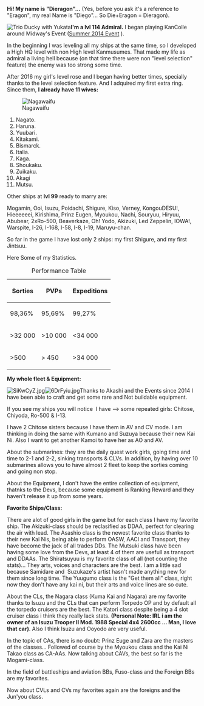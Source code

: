 '''Hi! My name is "Dieragon"...''' (Yes, before you ask it's a reference to "Eragon", my real Name is "Diego"... So Die+Eragon = Dieragon). 

[[File:Yukata_Ducky.jpg|thumb|Trio Ducky with Yukata
]]<span style="font-weight:normal;">'''I'm a lvl 114 Admiral.''' I began playing KanColle around Midway's Event ([http://Summer_2014_Event Summer 2014 Event] ).</span>

<span style="font-weight:normal;">In the beginning I was leveling all my ships at the same time, so I developed a High HQ level with non High level Kanmusumes. That made my life as admiral a living hell because (on that time there were non "level selection" feature) the enemy was too strong some time. </span>

<span style="font-weight:normal;">After 2016 my girl's level rose and I began having better times, specially thanks to the level selection feature. And I adquired my first extra ring. Since them, '''I already have 11 wives:'''</span>

[[File:Nagato-kantai-collection-kantai-collection-anime-admiral-kantai-collection-cosplay-1300901.jpeg|thumb|left|Nagawaifu]]
#'''<span style="font-weight:normal;">Nagato.</span>'''
#'''<span style="font-weight:normal;">Haruna.</span>'''
#'''<span style="font-weight:normal;">Yuubari.</span>'''
#'''<span style="font-weight:normal;">Kitakami.</span>'''
#'''<span style="font-weight:normal;">Bismarck.</span>'''
#'''<span style="font-weight:normal;">Italia.</span>'''
#'''<span style="font-weight:normal;">Kaga.</span>'''
#'''<span style="font-weight:normal;">Shoukaku.</span>'''
#'''<span style="font-weight:normal;">Zuikaku.</span>'''
#'''<span style="font-weight:normal;">Akagi</span>'''
#'''<span style="font-weight:normal;">Mutsu.</span>'''
<span style="font-weight:normal;">Other ships at '''lvl 99''' ready to marry are:</span>

Mogamin, Ooi, Isuzu, Poidachi, Shigure, Kiso, Verney, KongouDESU!, Hieeeeeei, Kirishima, Prinz Eugen, Myoukou, Nachi, Souryuu, Hiryuu, Abubear, 2xRo-500, Beaverkaze, Oh! Yodo, Akizuki, Led Zeppelin, IOWA!, Warspite, I-26, I-168, I-58, I-8, I-19, Maruyu-chan.

So far in the game I have lost only 2 ships: my first Shigure, and my first Jintsuu. 

Here Some of my Statistics.
{| border="0" cellpadding="1" cellspacing="1" class="article-table" style="width: 500px;"
|+Performance Table
|-
! scope="col"|Sorties
! scope="col"|PVPs
! scope="col"|Expeditions
|-
|98,36%
|95,69%
|99,27%
|-
|>32 000
|>10 000
|<34 000
|-
|>500
|> 450
|>34 000
|}
'''My whole fleet & Equipment:'''

[[File:SiKwCyZ.jpg|thumb]][[File:6DrFyiu.jpg|thumb|left]]Thanks to Akashi and the Events since 2014 I have been able to craft and get some rare and Not buildable equipment. 



If you see my ships you will notice  I have --> some repeated girls: Chitose, Chiyoda, Ro-500 & I-13. 

I have 2 Chitose sisters because I have them in AV and CV mode. I am thinking in doing the same with Kumano and Suzuya because their new Kai Ni. Also I want to get another Kamoi to have her as AO and AV. 

About the submarines: they are the daily quest work girls, going time and time to 2-1 and 2-2, sinking transports & CLVs. In addition, by having over 10 submarines allows you to have almost 2 fleet to keep the sorties coming and going non stop. 

About the Equipment, I don't have the entire collection of equipment, thatnks to the Devs, because some equipment is Ranking Reward and they haven't release it up from some years.



'''Favorite Ships/Class:'''

There are alot of good girls in the game but for each class I have my favorite ship. The Akizuki-class should be reclasified as DDAA, perfect for clearing the air with lead. The Asashio class is the newest favorite class thanks to their new Kai Nis, being able to perform OASW, AACI and Transport, they have become the jack of all trades DDs. The Mutsuki class have been having some love from the Devs, at least 4 of them are usefull as transport and DDAAs. The Shiratsuyuu is my favorite class of all (not counting the stats)... They arts, voices and characters are the best. I am a little sad because Samidare and  Suzukaze's artist hasn't made anything new for them since long time. The Yuugumo class is the "Get them all" class, right now they don't have any kai ni, but their arts and voice lines are so cute.

About the CLs, the Nagara class (Kuma Kai and Nagara) are my favorite thanks to Isuzu and the CLs that can perform Torpedo OP and by default all the torpedo cruisers are the best. The Katori class despite being a 4 slot cruiser class i think they really lack stats. '''(Personal Note: IRL i am the owner of an Isuzu Trooper II Mod. 1988 Special 4x4 2600cc ... Man, I love that car)'''. Also I think Isuzu and Ooyodo are very useful. 

In the topic of CAs, there is no doubt: Prinz Euge and Zara are the masters of the classes... Followed of course by the Myoukou class and the Kai Ni Takao class as CA-AAs. Now talking about CAVs, the best so far is the Mogami-class.

In the field of battleships and aviation BBs, Fuso-class and the Foreign BBs are my favorites.

Now about CVLs and CVs my favorites again are the foreigns and the Jun'you class.